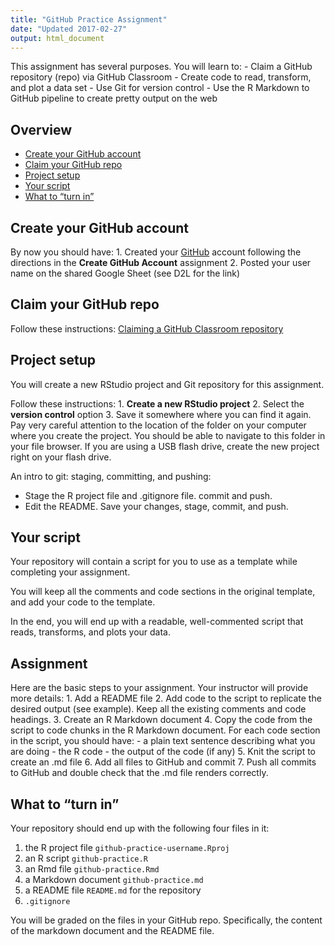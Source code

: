 ```yaml
---
title: "GitHub Practice Assignment"
date: "Updated 2017-02-27"
output: html_document
---
```


This assignment has several purposes. You will learn to:
- Claim a GitHub repository (repo) via GitHub Classroom
- Create code to read, transform, and plot a data set
- Use Git for version control
- Use the R Markdown to GitHub pipeline to create pretty output on the web

## Overview

- [Create your GitHub account]
- [Claim your GitHub repo]
- [Project setup]
- [Your script]
- [What to "turn in"]

## Create your GitHub account

By now you should have:
1. Created your [GitHub](https://github.com/) account following the directions in the **Create GitHub Account** assignment
2. Posted your user name on the shared Google Sheet (see D2L for the link)

## Claim your GitHub repo

Follow these instructions: [Claiming a GitHub Classroom repository](claim_repo.html)

## Project setup

You will create a new RStudio project and Git repository for this assignment.

Follow these instructions:
1. **Create a new RStudio project**
2. Select the **version control** option
3. Save it somewhere where you can find it again. Pay very careful attention to the location of the folder on your computer where you create the project. You should be able to navigate to this folder in your file browser. If you are using a USB flash drive, create the new project right on your flash drive.

An intro to git: staging, committing, and pushing:

- Stage the R project file and .gitignore file. commit and push.
- Edit the README. Save your changes, stage, commit, and push.

## Your script

Your repository will contain a script for you to use as a template while completing your assignment.

You will keep all the comments and code sections in the original template, and add your code to the template.

In the end, you will end up with a readable, well-commented script that reads, transforms, and plots your data.

## Assignment

Here are the basic steps to your assignment. Your instructor will provide more details:
1. Add a README file
2. Add code to the script to replicate the desired output (see example). Keep all the existing comments and code headings.
3. Create an R Markdown document
4. Copy the code from the script to code chunks in the R Markdown document. For each code section in the script, you should have:
    - a plain text sentence describing what you are doing
    - the R code
    - the output of the code (if any)
5. Knit the script to create an .md file
6. Add all files to GitHub and commit
7. Push all commits to GitHub and double check that the .md file renders correctly.

## What to "turn in"

Your repository should end up with the following four files in it:

1. the R project file `github-practice-username.Rproj`
2. an R script `github-practice.R`
3. an Rmd file `github-practice.Rmd`
3. a Markdown document `github-practice.md`
4. a README file `README.md` for the repository
5. `.gitignore`

You will be graded on the files in your GitHub repo. Specifically, the content of the markdown document and the README file.